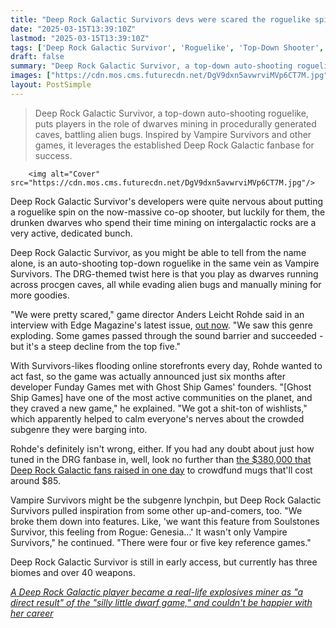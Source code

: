 ```yaml
---
title: "Deep Rock Galactic Survivors devs were scared the roguelike spin might not sell, but thankfully they have 'one of the most active communities on the planet'"
date: "2025-03-15T13:39:10Z"
lastmod: "2025-03-15T13:39:10Z"
tags: ['Deep Rock Galactic Survivor', 'Roguelike', 'Top-Down Shooter', 'Co-op', 'PC']
draft: false
summary: "Deep Rock Galactic Survivor, a top-down auto-shooting roguelike, puts players in the role of dwarves mining in procedurally generated caves, battling alien bugs.  Inspired by Vampire Survivors and other games, it leverages the established Deep Rock Galactic fanbase for success."
images: ["https://cdn.mos.cms.futurecdn.net/DgV9dxn5avwrviMVp6CT7M.jpg"]
layout: PostSimple
---
```

> Deep Rock Galactic Survivor, a top-down auto-shooting roguelike, puts players in the role of dwarves mining in procedurally generated caves, battling alien bugs.  Inspired by Vampire Survivors and other games, it leverages the established Deep Rock Galactic fanbase for success.


        <img alt="Cover" src="https://cdn.mos.cms.futurecdn.net/DgV9dxn5avwrviMVp6CT7M.jpg"/>
        
Deep Rock Galactic Survivor's developers were quite nervous about putting a roguelike spin on the now-massive co-op shooter, but luckily for them, the drunken dwarves who spend their time mining on intergalactic rocks are a very active, dedicated bunch.

Deep Rock Galactic Survivor, as you might be able to tell from the name alone, is an auto-shooting top-down roguelike in the same vein as Vampire Survivors. The DRG-themed twist here is that you play as dwarves running across procgen caves, all while evading alien bugs and manually mining for more goodies.

"We were pretty scared," game director Anders Leicht Rohde said in an interview with Edge Magazine's latest issue, [out now](https://www.awin1.com/awclick.php?awinmid=2961&awinaffid=103504&clickref=grd-us-7223320122980923261&p=https%3A%2F%2Fwww.magazinesdirect.com%2Faz-magazines%2F6936449%2Fedge-magazine-subscription.thtml). "We saw this genre exploding. Some games passed through the sound barrier and succeeded - but it's a steep decline from the top five."

With Survivors-likes flooding online storefronts every day, Rohde wanted to act fast, so the game was actually announced just six months after developer Funday Games met with Ghost Ship Games' founders. "[Ghost Ship Games] have one of the most active communities on the planet, and they craved a new game," he explained. "We got a shit-ton of wishlists," which apparently helped to calm everyone's nerves about the crowded subgenre they were barging into.

Rohde's definitely isn't wrong, either. If you had any doubt about just how tuned in the DRG fanbase in, well, look no further than [the $380,000 that Deep Rock Galactic fans raised in one day](https://www.gamesradar.com/games/fps/in-one-day-a-bunch-of-dwarves-chipped-in-over-usd380-000-for-usd85-mugs-made-with-a-rather-expensive-polymer-which-is-somehow-perfectly-on-brand-for-deep-rock-galactic/) to crowdfund mugs that'll cost around $85.

Vampire Survivors might be the subgenre lynchpin, but Deep Rock Galactic Survivors pulled inspiration from some other up-and-comers, too. "We broke them down into features. Like, 'we want this feature from Soulstones Survivor, this feeling from Rogue: Genesia…' It wasn't only Vampire Survivors," he continued. "There were four or five key reference games."

Deep Rock Galactic Survivor is still in early access, but currently has three biomes and over 40 weapons.

[<em>A Deep Rock Galactic player became a real-life explosives miner as "a direct result" of the "silly little dwarf game," and couldn't be happier with her career</em>](https://www.gamesradar.com/games/co-op/a-deep-rock-galactic-player-became-a-real-life-explosives-miner-as-a-direct-result-of-the-silly-little-dwarf-game-and-he-couldnt-be-happier-with-his-career/)
        